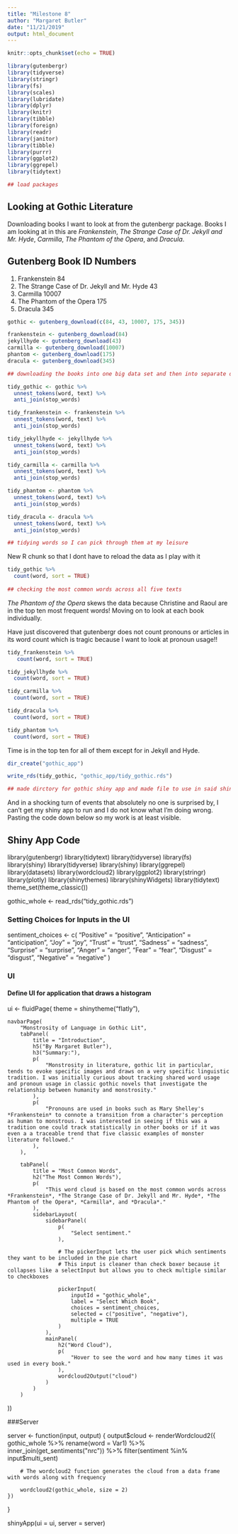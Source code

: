 ```yaml
---
title: "Milestone 8"
author: "Margaret Butler"
date: "11/21/2019"
output: html_document
---
```


```r
knitr::opts_chunk$set(echo = TRUE)

library(gutenbergr)
library(tidyverse)
library(stringr)
library(fs)
library(scales)
library(lubridate)
library(dplyr)
library(knitr)
library(tibble)
library(foreign)
library(readr)
library(janitor)
library(tibble)
library(purrr)
library(ggplot2)
library(ggrepel)
library(tidytext)

## load packages

```
## Looking at Gothic Literature

Downloading books I want to look at from the gutenbergr package. Books I am looking at in this are *Frankenstein*, *The Strange Case of Dr. Jekyll and Mr. Hyde*, *Carmilla*, *The Phantom of the Opera*, and *Dracula*.

## Gutenberg Book ID Numbers

1. Frankenstein 84
2. The Strange Case of Dr. Jekyll and Mr. Hyde 43
3. Carmilla 10007
4. The Phantom of the Opera 175
5. Dracula 345

```r

gothic <- gutenberg_download(c(84, 43, 10007, 175, 345))

frankenstein <- gutenberg_download(84)
jekyllhyde <- gutenberg_download(43)
carmilla <- gutenberg_download(10007)
phantom <- gutenberg_download(175)
dracula <- gutenberg_download(345)

## downloading the books into one big data set and then into separate data sets

tidy_gothic <- gothic %>%
  unnest_tokens(word, text) %>%
  anti_join(stop_words)

tidy_frankenstein <- frankenstein %>%
  unnest_tokens(word, text) %>%
  anti_join(stop_words)

tidy_jekyllhyde <- jekyllhyde %>%
  unnest_tokens(word, text) %>%
  anti_join(stop_words)

tidy_carmilla <- carmilla %>%
  unnest_tokens(word, text) %>%
  anti_join(stop_words)

tidy_phantom <- phantom %>%
  unnest_tokens(word, text) %>%
  anti_join(stop_words)

tidy_dracula <- dracula %>%
  unnest_tokens(word, text) %>%
  anti_join(stop_words)

## tidying words so I can pick through them at my leisure

```

New R chunk so that I dont have to reload the data as I play with it

```r

tidy_gothic %>% 
  count(word, sort = TRUE)
  
## checking the most common words across all five texts

```

*The Phantom of the Opera* skews the data because Christine and Raoul are in the top ten most frequent words! Moving on to look at each book individually.

Have just discovered that gutenbergr does not count pronouns or articles in its word count which is tragic because I want to look at pronoun usage!!

```r

tidy_frankenstein %>% 
   count(word, sort = TRUE)

tidy_jekyllhyde %>% 
  count(word, sort = TRUE)

tidy_carmilla %>% 
  count(word, sort = TRUE)

tidy_dracula %>% 
  count(word, sort = TRUE)

tidy_phantom %>% 
  count(word, sort = TRUE)

```

Time is in the top ten for all of them except for in Jekyll and Hyde.

```r

dir_create("gothic_app")

write_rds(tidy_gothic, "gothic_app/tidy_gothic.rds")

## made dirctory for gothic shiny app and made file to use in said shiny app

```

And in a shocking turn of events that absolutely no one is surprised by, I can't get my shiny app to run and I do not know what I'm doing wrong. Pasting the code down below so my work is at least visible.

## Shiny App Code

library(gutenbergr)
library(tidytext)
library(tidyverse)
library(fs)
library(shiny)
library(tidyverse)
library(shiny)
library(ggrepel)
library(datasets)
library(wordcloud2)
library(ggplot2)
library(stringr)
library(plotly)
library(shinythemes)
library(shinyWidgets)
library(tidytext)
theme_set(theme_classic())

gothic_whole <- read_rds("tidy_gothic.rds")


### Setting Choices for Inputs in the UI 



sentiment_choices <- c(
    "Positive" = "positive",
    "Anticipation" = "anticipation",
    "Joy" = "joy",
    "Trust" = "trust",
    "Sadness" = "sadness",
    "Surprise" = "surprise",
    "Anger" = "anger",
    "Fear" = "fear",
    "Disgust" = "disgust",
    "Negative" = "negative"
)


### UI


#### Define UI for application that draws a histogram
ui <- fluidPage(
    theme = shinytheme("flatly"),
    
    navbarPage(
        "Monstrosity of Language in Gothic Lit",
        tabPanel(
            title = "Introduction",
            h5("By Margaret Butler"),
            h3("Summary:"),
            p(
                "Monstrosity in literature, gothic lit in particular, tends to evoke specific images and draws on a very specific linguistic tradition. I was initially curious about tracking shared word usage and pronoun usage in classic gothic novels that investigate the relationship between humanity and monstrosity."
            ),
            p(
                "Pronouns are used in books such as Mary Shelley's *Frankenstein* to connote a transition from a character's perception as human to monstrous. I was interested in seeing if this was a tradition one could track statistically in other books or if it was even a a traceable trend that five classic examples of monster literature followed."
            ),
        ),
        
        tabPanel(
            title = "Most Common Words",
            h2("The Most Common Words"),
            p(
                "This word cloud is based on the most common words across *Frankenstein*, *The Strange Case of Dr. Jekyll and Mr. Hyde*, *The Phantom of the Opera*, *Carmilla*, and *Dracula*."
            ),
            sidebarLayout(
                sidebarPanel(
                    p(
                        "Select sentiment."
                    ),
                    
                    # The pickerInput lets the user pick which sentiments they want to be included in the pie chart
                    # This input is cleaner than check boxer because it collapses like a selectInput but allows you to check multiple similar to checkboxes
                    
                    pickerInput(
                        inputId = "gothic_whole",
                        label = "Select Which Book",
                        choices = sentiment_choices,
                        selected = c("positive", "negative"),
                        multiple = TRUE
                    )
                ),
                mainPanel(
                    h2("Word Cloud"),
                    p(
                        "Hover to see the word and how many times it was used in every book."
                    ),
                    wordcloud2Output("cloud")
                )
            )
        )
  ))


###Server




server <- function(input, output) {
    output$cloud <- renderWordcloud2({
        gothic_whole %>%
            rename(word = Var1) %>%
            inner_join(get_sentiments("nrc")) %>%
            filter(sentiment %in% input$multi_sent)
        
        # The wordcloud2 function generates the cloud from a data frame with words along with frequency
        
        wordcloud2(gothic_whole, size = 2)
    })
    
   
    
    
    
    
}


shinyApp(ui = ui, server = server)




